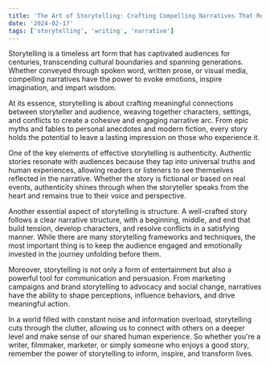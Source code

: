 ```yaml
---
title: 'The Art of Storytelling: Crafting Compelling Narratives That Resonate'
date: '2024-02-17'
tags: ['storytelling', 'writing', 'narrative']
---
```


Storytelling is a timeless art form that has captivated audiences for centuries, transcending cultural boundaries and spanning generations. Whether conveyed through spoken word, written prose, or visual media, compelling narratives have the power to evoke emotions, inspire imagination, and impart wisdom.

<CustomImage src="https://raw.githubusercontent.com/sabahali/blogposts/main/images/art.jpg" alt="ChatGPT provides the benefits of Static-Site Generation" />

At its essence, storytelling is about crafting meaningful connections between storyteller and audience, weaving together characters, settings, and conflicts to create a cohesive and engaging narrative arc. From epic myths and fables to personal anecdotes and modern fiction, every story holds the potential to leave a lasting impression on those who experience it.

One of the key elements of effective storytelling is authenticity. Authentic stories resonate with audiences because they tap into universal truths and human experiences, allowing readers or listeners to see themselves reflected in the narrative. Whether the story is fictional or based on real events, authenticity shines through when the storyteller speaks from the heart and remains true to their voice and perspective.

Another essential aspect of storytelling is structure. A well-crafted story follows a clear narrative structure, with a beginning, middle, and end that build tension, develop characters, and resolve conflicts in a satisfying manner. While there are many storytelling frameworks and techniques, the most important thing is to keep the audience engaged and emotionally invested in the journey unfolding before them.

Moreover, storytelling is not only a form of entertainment but also a powerful tool for communication and persuasion. From marketing campaigns and brand storytelling to advocacy and social change, narratives have the ability to shape perceptions, influence behaviors, and drive meaningful action.

In a world filled with constant noise and information overload, storytelling cuts through the clutter, allowing us to connect with others on a deeper level and make sense of our shared human experience. So whether you're a writer, filmmaker, marketer, or simply someone who enjoys a good story, remember the power of storytelling to inform, inspire, and transform lives.
